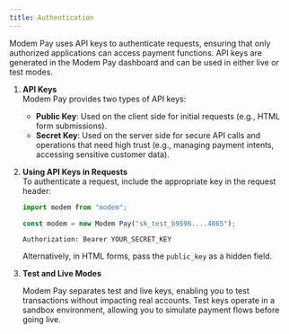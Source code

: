 ```yaml
---
title: Authentication
---
```


Modem Pay uses API keys to authenticate requests, ensuring that only authorized applications can access payment functions. API keys are generated in the Modem Pay dashboard and can be used in either live or test modes.

1. **API Keys**  
   Modem Pay provides two types of API keys:

   - **Public Key**: Used on the client side for initial requests (e.g., HTML form submissions).
   - **Secret Key**: Used on the server side for secure API calls and operations that need high trust (e.g., managing payment intents, accessing sensitive customer data).

2. **Using API Keys in Requests**  
   To authenticate a request, include the appropriate key in the request header:

    <CodeGroup>

   ```javascript nodejs
   import modem from "modem";

   const modem = new Modem Pay("sk_test_b9596....4865");
   ```

   ```http http
   Authorization: Bearer YOUR_SECRET_KEY
   ```

    </CodeGroup>

   Alternatively, in HTML forms, pass the `public_key` as a hidden field.

3. **Test and Live Modes**

   Modem Pay separates test and live keys, enabling you to test transactions without impacting real accounts. Test keys operate in a sandbox environment, allowing you to simulate payment flows before going live.

